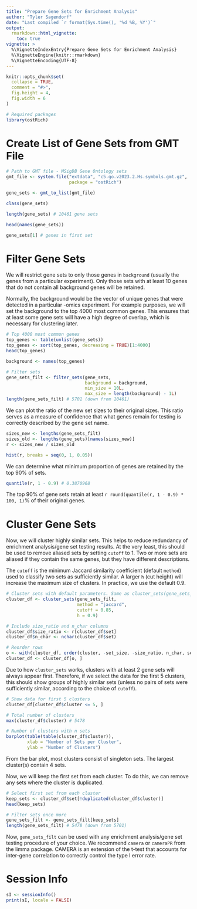 ```yaml
---
title: "Prepare Gene Sets for Enrichment Analysis"
author: "Tyler Sagendorf"
date: "Last compiled `r format(Sys.time(), '%d %B, %Y')`"
output: 
  rmarkdown::html_vignette:
    toc: true
vignette: >
  %\VignetteIndexEntry{Prepare Gene Sets for Enrichment Analysis}
  %\VignetteEngine{knitr::rmarkdown}
  %\VignetteEncoding{UTF-8}
---
```


```r
knitr::opts_chunk$set(
  collapse = TRUE,
  comment = "#>",
  fig.height = 4,
  fig.width = 6
)
```

```r
# Required packages
library(ostRich)
```


# Create List of Gene Sets from GMT File

```r
# Path to GMT file - MSigDB Gene Ontology sets
gmt_file <- system.file("extdata", "c5.go.v2023.2.Hs.symbols.gmt.gz",
                        package = "ostRich")

gene_sets <- gmt_to_list(gmt_file)

class(gene_sets)

length(gene_sets) # 10461 gene sets

head(names(gene_sets))

gene_sets[1] # genes in first set
```

# Filter Gene Sets

We will restrict gene sets to only those genes in `background` (usually the genes from a particular experiment). Only those sets with at least 10 genes that do not contain all background genes will be retained.

Normally, the background would be the vector of unique genes that were detected in a particular -omics experiment. For example purposes, we will set the background to the top 4000 most common genes. This ensures that at least some gene sets will have a high degree of overlap, which is necessary for clustering later.

```r
# Top 4000 most common genes
top_genes <- table(unlist(gene_sets))
top_genes <- sort(top_genes, decreasing = TRUE)[1:4000]
head(top_genes)

background <- names(top_genes)
```

```r
# Filter sets
gene_sets_filt <- filter_sets(gene_sets, 
                              background = background, 
                              min_size = 10L,
                              max_size = length(background) - 1L)
length(gene_sets_filt) # 5701 (down from 10461)
```

We can plot the ratio of the new set sizes to their original sizes. This ratio serves as a measure of confidence that what genes remain for testing is correctly described by the gene set name.

```r
sizes_new <- lengths(gene_sets_filt)
sizes_old <- lengths(gene_sets)[names(sizes_new)]
r <- sizes_new / sizes_old

hist(r, breaks = seq(0, 1, 0.05))
```

We can determine what minimum proportion of genes are retained by the top 90% of sets.

```r
quantile(r, 1 - 0.9) # 0.3870968
```

The top 90% of gene sets retain at least `r round(quantile(r, 1 - 0.9) * 100, 1)`% of their original genes.


# Cluster Gene Sets

Now, we will cluster highly similar sets. This helps to reduce redundancy of enrichment analysis/gene set testing results. At the very least, this should be used to remove aliased sets by setting `cutoff` to 1. Two or more sets are aliased if they contain the same genes, but they have different descriptions.

The `cutoff` is the minimum Jaccard similarity coefficient (default `method`) used to classify two sets as sufficiently similar. A larger `h` (cut height) will increase the maximum size of clusters. In practice, we use the default 0.9.

```r
# Cluster sets with default parameters. Same as cluster_sets(gene_sets_filt)
cluster_df <- cluster_sets(gene_sets_filt, 
                           method = "jaccard", 
                           cutoff = 0.85,
                           h = 0.9)
```

```r
# Include size_ratio and n_char columns
cluster_df$size_ratio <- r[cluster_df$set]
cluster_df$n_char <- nchar(cluster_df$set)

# Reorder rows
o <- with(cluster_df, order(cluster, -set_size, -size_ratio, n_char, set))
cluster_df <- cluster_df[o, ]
```

Due to how `cluster_sets` works, clusters with at least 2 gene sets will always appear first. Therefore, if we select the data for the first 5 clusters, this should show groups of highly similar sets (unless no pairs of sets were sufficiently similar, according to the choice of `cutoff`).

```r
# Show data for first 5 clusters
cluster_df[cluster_df$cluster <= 5, ]
```

```r
# Total number of clusters
max(cluster_df$cluster) # 5478

# Number of clusters with n sets
barplot(table(table(cluster_df$cluster)),
        xlab = "Number of Sets per Cluster",
        ylab = "Number of Clusters")
```

From the bar plot, most clusters consist of singleton sets. The largest cluster(s) contain 4 sets.

Now, we will keep the first set from each cluster. To do this, we can remove any sets where the cluster is duplicated.

```r
# Select first set from each cluster
keep_sets <- cluster_df$set[!duplicated(cluster_df$cluster)]
head(keep_sets)

# Filter sets once more
gene_sets_filt <- gene_sets_filt[keep_sets]
length(gene_sets_filt) # 5478 (down from 5701)
```


Now, `gene_sets_filt` can be used with any enrichment analysis/gene set testing procedure of your choice. We recommend `camera` or `cameraPR` from the limma package. CAMERA is an extension of the t-test that accounts for inter-gene correlation to correctly control the type I error rate.


# Session Info

```r
sI <- sessionInfo()
print(sI, locale = FALSE)
```

